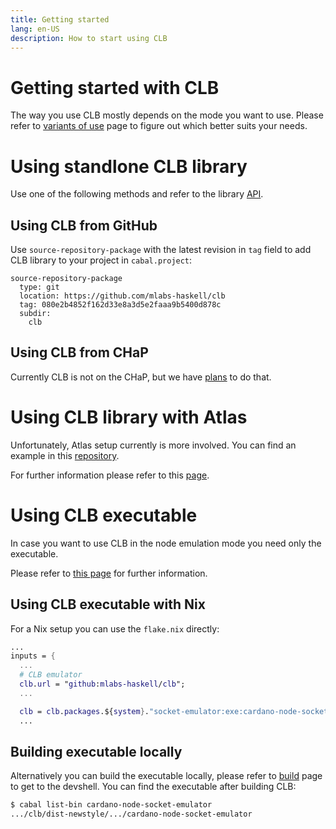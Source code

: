 ```yaml
---
title: Getting started
lang: en-US
description: How to start using CLB
---
```


# Getting started with CLB

The way you use CLB mostly depends on the mode you want to use.
Please refer to [variants of use](/use) page
to figure out which better suits your needs.

# Using standlone CLB library

Use one of the following methods and refer to the library [API](/use/lib).

## Using CLB from GitHub

Use `source-repository-package` with the latest revision in `tag` field
to add CLB library to your project in
`cabal.project`:

```
source-repository-package
  type: git
  location: https://github.com/mlabs-haskell/clb
  tag: 080e2b4852f162d33e8a3d5e2faaa9b5400d878c
  subdir:
    clb
```

## Using CLB from CHaP

Currently CLB is not on the CHaP,
but we have [plans](https://github.com/mlabs-haskell/clb/issues/65) to do that.

# Using CLB library with Atlas

Unfortunately, Atlas setup currently is more involved.
You can find an example in this [repository](https://github.com/mlabs-haskell/atlas-bet-ref).

For further information please refer to this [page](/use/atlas).

# Using CLB executable

In case you want to use CLB in the node emulation mode
you need only the executable.

Please refer to [this page](/use/node) for further information.

## Using CLB executable with Nix

For a Nix setup you can use the `flake.nix` directly:

```nix
...
inputs = {
  ...
  # CLB emulator
  clb.url = "github:mlabs-haskell/clb";
  ...

  clb = clb.packages.${system}."socket-emulator:exe:cardano-node-socket-emulator";
  ...
```

## Building executable locally

Alternatively you can build the executable locally, please refer to
[build](/build) page to get to the devshell. You can find the executable after
building CLB:

```bash
$ cabal list-bin cardano-node-socket-emulator
.../clb/dist-newstyle/.../cardano-node-socket-emulator
```
